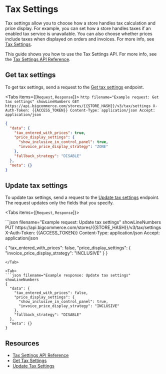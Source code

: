# Tax Settings

Tax settings allow you to choose how a store handles tax calculation and price display. For example, you can set how a store handles taxes if an enabled tax service is unavailable. You can also choose whether prices include taxes when displayed on orders and invoices. For more info, see [Tax Settings](https://support.bigcommerce.com/s/article/Tax-Overview?language=en_US#tax-settings).

This guide shows you how to use the Tax Settings API. For more info, see the [Tax Settings API Reference](/api-reference/store-management/tax-settings). 

## Get tax settings

To get tax settings, send a request to the [Get tax settings](/api-reference/store-management/tax-settings/tax-settings/get-tax-settings) endpoint.

<Tabs items={[`Request`, `Response`]}>
  <Tab>
    ```http filename="Example request: Get tax settings" showLineNumbers
    GET https://api.bigcommerce.com/stores/{{STORE_HASH}}/v3/tax/settings
    X-Auth-Token: {{ACCESS_TOKEN}}
    Content-Type: application/json
    Accept: application/json
    ```
  </Tab>
  <Tab>
  ```json filename="Example response: Get tax settings" showLineNumbers 
  {
    "data": {
      "tax_entered_with_prices": true,
      "price_display_settings": {
        "show_inclusive_in_control_panel": true,
        "invoice_price_display_strategy": "ZONE"
      },
      "fallback_strategy": "DISABLE"
    },
    "meta": {}
  }
  ```
  </Tab>
</Tabs>

## Update tax settings

To update tax settings, send a request to the [Update tax settings](/api-reference/store-management/tax-settings/tax-settings/update-tax-settings) endpoint. The request updates only the fields that you specify.

<Tabs items={[`Request`, `Response`]}>

<Tab>
```json filename="Example request: Update tax settings" showLineNumbers
PUT https://api.bigcommerce.com/stores/{{STORE_HASH}}/v3/tax/settings
X-Auth-Token: {{ACCESS_TOKEN}}
Content-Type: application/json
Accept: application/json

{
  "tax_entered_with_prices": false,
  "price_display_settings": {
    "invoice_price_display_strategy": "INCLUSIVE"
  }
}
```
</Tab>

<Tab>
```json filename="Example response: Update tax settings" showLineNumbers 
{
  "data": {
    "tax_entered_with_prices": false,
    "price_display_settings": {
      "show_inclusive_in_control_panel": true,
      "invoice_price_display_strategy": "INCLUSIVE"
    },
    "fallback_strategy": "DISABLE"
  },
  "meta": {}
}
```
</Tab>

</Tabs>

## Resources

- [Tax Settings API Reference](/api-reference/store-management/tax-settings)
- [Get Tax Settings](/api-reference/store-management/tax-settings/tax-settings/get-tax-settings)
- [Update Tax Settings](/api-reference/store-management/tax-settings/tax-settings/update-tax-settings)
